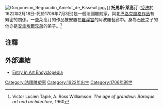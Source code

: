 {{Link style|time=2015-12-11T10:12:18+00:00}}
[[File:Gorgoneion_Regnaudin_Amelot_de_Bisseuil.jpg|thumb]]。]]
'''托馬斯·萊高汀''' ([[洗禮|受洗]]於1622年2月18日–死於1706年7月3日)是一個法國雕刻家，與北[[:en:Baroque_sculpture|巴洛克風格作品]]有緊密的關係。一些萊高汀的作品被安置在[[羅浮宮|羅浮宮]]的阿波羅藝廊中。身為石匠之子的他亦是[[安圭埃爾兄弟|安圭埃爾兄弟]]的弟子。<ref>Victor Lucien Tapié, A. Ross Williamson. ''The age of grandeur: Baroque art and architecture'', 1960</ref>

==注釋==
{{reflist}}

==外部連結==
*[http://www.answers.com/topic/thomas-regnaudin-2 Entry in Art Encyclopedia] {{Wayback|url=http://www.answers.com/topic/thomas-regnaudin-2 |date=20181003171133 }}
{{commonscat|Thomas Regnaudin}}

{{DEFAULTSORT:Regnaudin}}
[[Category:法國雕塑家|Category:法國雕塑家]]
[[Category:1622年出生|Category:1622年出生]]
[[Category:1706年逝世|Category:1706年逝世]]